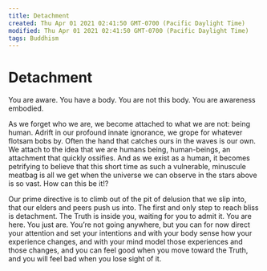 ```yaml
---
title: Detachment
created: Thu Apr 01 2021 02:41:50 GMT-0700 (Pacific Daylight Time)
modified: Thu Apr 01 2021 02:41:50 GMT-0700 (Pacific Daylight Time)
tags: Buddhism
---
```


# Detachment

You are aware. You have a body. You are not this body. You are awareness embodied.

As we forget who we are, we become attached to what we are not: being human. Adrift in our profound innate ignorance, we grope for whatever flotsam bobs by. Often the hand that catches ours in the waves is our own. We attach to the idea that we are humans being, human-beings, an attachment that quickly ossifies. And as we exist as a human, it becomes petrifying to believe that this short time as such a vulnerable, minuscule meatbag is all we get when the universe we can observe in the stars above is so vast. How can this be it!?

Our prime directive is to climb out of the pit of delusion that we slip into, that our elders and peers push us into. The first and only step to reach bliss is detachment. The Truth is inside you, waiting for you to admit it. You are here. You just are. You’re not going anywhere, but you can for now direct your attention and set your intentions and with your body sense how your experience changes, and with your mind model those experiences and those changes, and you can feel good when you move toward the Truth, and you will feel bad when you lose sight of it.
